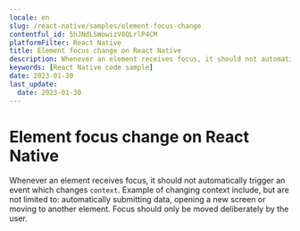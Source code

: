 ```yaml
---
locale: en
slug: /react-native/samples/element-focus-change
contentful_id: 5hJNdLSWowizV8QLrlP4CM
platformFilter: React Native
title: Element focus change on React Native
description: Whenever an element receives focus, it should not automatically trigger an event which changes context.
keywords: [React Native code sample]
date: 2023-01-30
last_update:
  date: 2023-01-30
---
```


# Element focus change on React Native

Whenever an element receives focus, it should not automatically trigger an event which changes `context`. Example of changing context include, but are not limited to: automatically submitting data, opening a new screen or moving to another element. Focus should only be moved deliberately by the user.

<CodeSample id="element-focus" locale="en" platform="react native"/>
